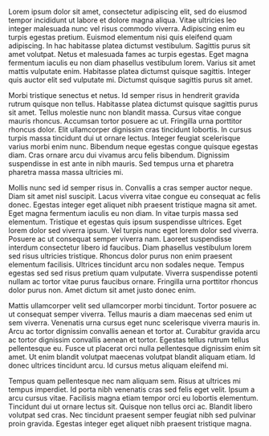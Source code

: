 Lorem ipsum dolor sit amet, consectetur adipiscing elit, sed do eiusmod tempor
incididunt ut labore et dolore magna aliqua. Vitae ultricies leo integer
malesuada nunc vel risus commodo viverra. Adipiscing enim eu turpis egestas
pretium. Euismod elementum nisi quis eleifend quam adipiscing. In hac
habitasse platea dictumst vestibulum. Sagittis purus sit amet volutpat. Netus
et malesuada fames ac turpis egestas. Eget magna fermentum iaculis eu non diam
phasellus vestibulum lorem. Varius sit amet mattis vulputate enim. Habitasse
platea dictumst quisque sagittis. Integer quis auctor elit sed vulputate mi.
Dictumst quisque sagittis purus sit amet.

Morbi tristique senectus et netus. Id semper risus in hendrerit gravida rutrum quisque non
tellus. Habitasse platea dictumst quisque sagittis purus sit amet. Tellus molestie nunc non
blandit massa. Cursus vitae congue mauris rhoncus. Accumsan tortor posuere ac ut. Fringilla urna
porttitor rhoncus dolor. Elit ullamcorper dignissim cras tincidunt lobortis. In cursus turpis
massa tincidunt dui ut ornare lectus. Integer feugiat scelerisque varius morbi enim nunc.
Bibendum neque egestas congue quisque egestas diam. Cras ornare arcu dui vivamus arcu felis
bibendum. Dignissim suspendisse in est ante in nibh mauris. Sed tempus urna et pharetra pharetra
massa massa ultricies mi.

Mollis nunc sed id semper risus in. Convallis a cras semper auctor neque. Diam sit amet nisl
suscipit. Lacus viverra vitae congue eu consequat ac felis donec. Egestas integer eget aliquet
nibh praesent tristique magna sit amet. Eget magna fermentum iaculis eu non diam. In vitae
turpis massa sed elementum. Tristique et egestas quis ipsum suspendisse ultrices. Eget lorem
dolor sed viverra ipsum. Vel turpis nunc eget lorem dolor sed viverra. Posuere ac ut consequat
semper viverra nam. Laoreet suspendisse interdum consectetur libero id faucibus. Diam phasellus
vestibulum lorem sed risus ultricies tristique. Rhoncus dolor purus non enim praesent elementum
facilisis. Ultrices tincidunt arcu non sodales neque. Tempus egestas sed sed risus pretium quam
vulputate. Viverra suspendisse potenti nullam ac tortor vitae purus faucibus ornare. Fringilla
urna porttitor rhoncus dolor purus non. Amet dictum sit amet justo donec enim.

Mattis ullamcorper velit sed ullamcorper morbi tincidunt. Tortor posuere ac ut consequat semper
viverra. Tellus mauris a diam maecenas sed enim ut sem viverra. Venenatis urna cursus eget nunc
scelerisque viverra mauris in. Arcu ac tortor dignissim convallis aenean et tortor at. Curabitur
gravida arcu ac tortor dignissim convallis aenean et tortor. Egestas tellus rutrum tellus
pellentesque eu. Fusce ut placerat orci nulla pellentesque dignissim enim sit amet. Ut enim
blandit volutpat maecenas volutpat blandit aliquam etiam. Id donec ultrices tincidunt arcu. Id
cursus metus aliquam eleifend mi.

Tempus quam pellentesque nec nam aliquam sem. Risus at ultrices mi tempus imperdiet. Id porta
nibh venenatis cras sed felis eget velit. Ipsum a arcu cursus vitae. Facilisis magna etiam
tempor orci eu lobortis elementum. Tincidunt dui ut ornare lectus sit. Quisque non tellus orci
ac. Blandit libero volutpat sed cras. Nec tincidunt praesent semper feugiat nibh sed pulvinar
proin gravida. Egestas integer eget aliquet nibh praesent tristique magna.
